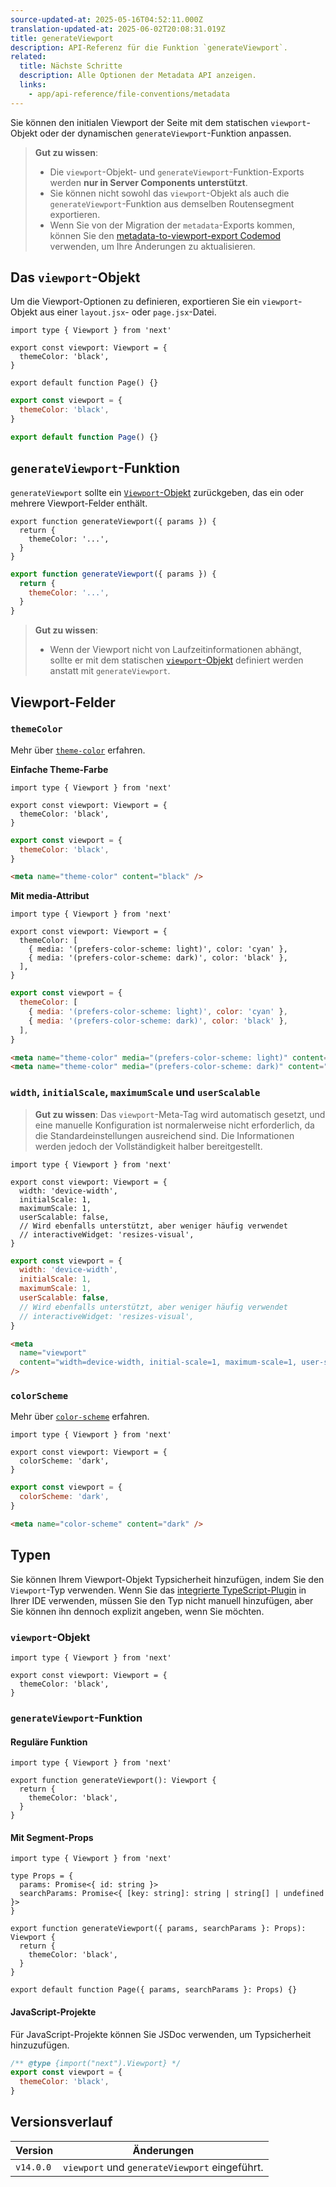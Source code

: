 ```yaml
---
source-updated-at: 2025-05-16T04:52:11.000Z
translation-updated-at: 2025-06-02T20:08:31.019Z
title: generateViewport
description: API-Referenz für die Funktion `generateViewport`.
related:
  title: Nächste Schritte
  description: Alle Optionen der Metadata API anzeigen.
  links:
    - app/api-reference/file-conventions/metadata
---
```


Sie können den initialen Viewport der Seite mit dem statischen `viewport`-Objekt oder der dynamischen `generateViewport`-Funktion anpassen.

> **Gut zu wissen**:
>
> - Die `viewport`-Objekt- und `generateViewport`-Funktion-Exports werden **nur in Server Components unterstützt**.
> - Sie können nicht sowohl das `viewport`-Objekt als auch die `generateViewport`-Funktion aus demselben Routensegment exportieren.
> - Wenn Sie von der Migration der `metadata`-Exports kommen, können Sie den [metadata-to-viewport-export Codemod](/docs/app/guides/upgrading/codemods#metadata-to-viewport-export) verwenden, um Ihre Änderungen zu aktualisieren.

## Das `viewport`-Objekt

Um die Viewport-Optionen zu definieren, exportieren Sie ein `viewport`-Objekt aus einer `layout.jsx`- oder `page.jsx`-Datei.

```tsx filename="layout.tsx | page.tsx" switcher
import type { Viewport } from 'next'

export const viewport: Viewport = {
  themeColor: 'black',
}

export default function Page() {}
```

```jsx filename="layout.jsx | page.jsx" switcher
export const viewport = {
  themeColor: 'black',
}

export default function Page() {}
```

## `generateViewport`-Funktion

`generateViewport` sollte ein [`Viewport`-Objekt](#viewport-felder) zurückgeben, das ein oder mehrere Viewport-Felder enthält.

```tsx filename="layout.tsx | page.tsx" switcher
export function generateViewport({ params }) {
  return {
    themeColor: '...',
  }
}
```

```jsx filename="layout.js | page.js" switcher
export function generateViewport({ params }) {
  return {
    themeColor: '...',
  }
}
```

> **Gut zu wissen**:
>
> - Wenn der Viewport nicht von Laufzeitinformationen abhängt, sollte er mit dem statischen [`viewport`-Objekt](#das-viewport-objekt) definiert werden anstatt mit `generateViewport`.

## Viewport-Felder

### `themeColor`

Mehr über [`theme-color`](https://developer.mozilla.org/docs/Web/HTML/Element/meta/name/theme-color) erfahren.

**Einfache Theme-Farbe**

```tsx filename="layout.tsx | page.tsx" switcher
import type { Viewport } from 'next'

export const viewport: Viewport = {
  themeColor: 'black',
}
```

```jsx filename="layout.jsx | page.jsx" switcher
export const viewport = {
  themeColor: 'black',
}
```

```html filename="<head> output" hideLineNumbers
<meta name="theme-color" content="black" />
```

**Mit media-Attribut**

```tsx filename="layout.tsx | page.tsx" switcher
import type { Viewport } from 'next'

export const viewport: Viewport = {
  themeColor: [
    { media: '(prefers-color-scheme: light)', color: 'cyan' },
    { media: '(prefers-color-scheme: dark)', color: 'black' },
  ],
}
```

```jsx filename="layout.jsx | page.jsx" switcher
export const viewport = {
  themeColor: [
    { media: '(prefers-color-scheme: light)', color: 'cyan' },
    { media: '(prefers-color-scheme: dark)', color: 'black' },
  ],
}
```

```html filename="<head> output" hideLineNumbers
<meta name="theme-color" media="(prefers-color-scheme: light)" content="cyan" />
<meta name="theme-color" media="(prefers-color-scheme: dark)" content="black" />
```

### `width`, `initialScale`, `maximumScale` und `userScalable`

> **Gut zu wissen**: Das `viewport`-Meta-Tag wird automatisch gesetzt, und eine manuelle Konfiguration ist normalerweise nicht erforderlich, da die Standardeinstellungen ausreichend sind. Die Informationen werden jedoch der Vollständigkeit halber bereitgestellt.

```tsx filename="layout.tsx | page.tsx" switcher
import type { Viewport } from 'next'

export const viewport: Viewport = {
  width: 'device-width',
  initialScale: 1,
  maximumScale: 1,
  userScalable: false,
  // Wird ebenfalls unterstützt, aber weniger häufig verwendet
  // interactiveWidget: 'resizes-visual',
}
```

```jsx filename="layout.jsx | page.jsx" switcher
export const viewport = {
  width: 'device-width',
  initialScale: 1,
  maximumScale: 1,
  userScalable: false,
  // Wird ebenfalls unterstützt, aber weniger häufig verwendet
  // interactiveWidget: 'resizes-visual',
}
```

```html filename="<head> output" hideLineNumbers
<meta
  name="viewport"
  content="width=device-width, initial-scale=1, maximum-scale=1, user-scalable=no"
/>
```

### `colorScheme`

Mehr über [`color-scheme`](https://developer.mozilla.org/en-US/docs/Web/HTML/Element/meta/name#:~:text=color%2Dscheme%3A%20specifies,of%20the%20following%3A) erfahren.

```tsx filename="layout.tsx | page.tsx" switcher
import type { Viewport } from 'next'

export const viewport: Viewport = {
  colorScheme: 'dark',
}
```

```jsx filename="layout.jsx | page.jsx" switcher
export const viewport = {
  colorScheme: 'dark',
}
```

```html filename="<head> output" hideLineNumbers
<meta name="color-scheme" content="dark" />
```

## Typen

Sie können Ihrem Viewport-Objekt Typsicherheit hinzufügen, indem Sie den `Viewport`-Typ verwenden. Wenn Sie das [integrierte TypeScript-Plugin](/docs/app/api-reference/config/typescript) in Ihrer IDE verwenden, müssen Sie den Typ nicht manuell hinzufügen, aber Sie können ihn dennoch explizit angeben, wenn Sie möchten.

### `viewport`-Objekt

```tsx
import type { Viewport } from 'next'

export const viewport: Viewport = {
  themeColor: 'black',
}
```

### `generateViewport`-Funktion

#### Reguläre Funktion

```tsx
import type { Viewport } from 'next'

export function generateViewport(): Viewport {
  return {
    themeColor: 'black',
  }
}
```

#### Mit Segment-Props

```tsx
import type { Viewport } from 'next'

type Props = {
  params: Promise<{ id: string }>
  searchParams: Promise<{ [key: string]: string | string[] | undefined }>
}

export function generateViewport({ params, searchParams }: Props): Viewport {
  return {
    themeColor: 'black',
  }
}

export default function Page({ params, searchParams }: Props) {}
```

#### JavaScript-Projekte

Für JavaScript-Projekte können Sie JSDoc verwenden, um Typsicherheit hinzuzufügen.

```js
/** @type {import("next").Viewport} */
export const viewport = {
  themeColor: 'black',
}
```

## Versionsverlauf

| Version   | Änderungen                                       |
| --------- | --------------------------------------------- |
| `v14.0.0` | `viewport` und `generateViewport` eingeführt. |